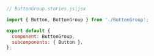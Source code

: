 ```js
// ButtonGroup.stories.js|jsx

import { Button, ButtonGroup } from './ButtonGroup';

export default {
  component: ButtonGroup,
  subcomponents: { Button },
};
```
